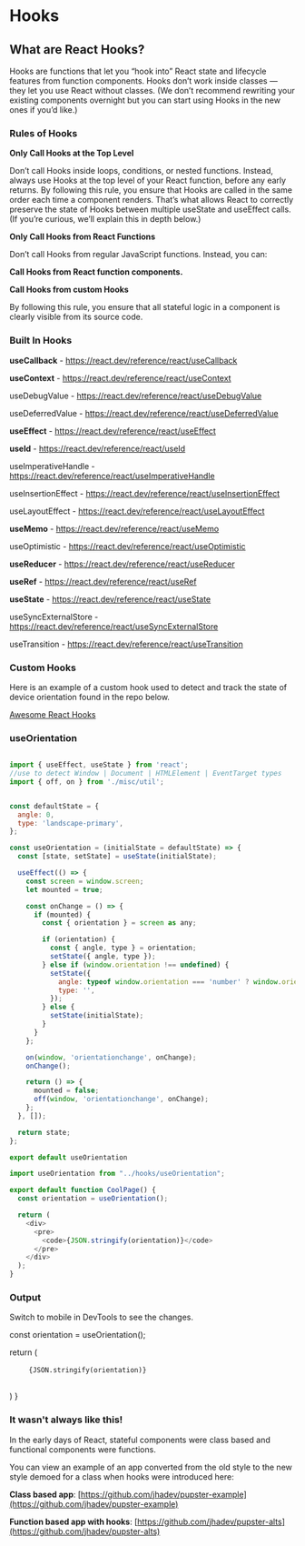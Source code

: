 # Hooks

## What are React Hooks?

Hooks are functions that let you “hook into” React state and lifecycle features from function components. Hooks don’t work inside classes — they let you use React without classes. (We don’t recommend rewriting your existing components overnight but you can start using Hooks in the new ones if you’d like.)

### Rules of Hooks

**Only Call Hooks at the Top Level**

Don’t call Hooks inside loops, conditions, or nested functions. Instead, always use Hooks at the top level of your React function, before any early returns. By following this rule, you ensure that Hooks are called in the same order each time a component renders. That’s what allows React to correctly preserve the state of Hooks between multiple useState and useEffect calls. (If you’re curious, we’ll explain this in depth below.)

**Only Call Hooks from React Functions**

Don’t call Hooks from regular JavaScript functions. Instead, you can:

**Call Hooks from React function components.**

**Call Hooks from custom Hooks**

By following this rule, you ensure that all stateful logic in a component is clearly visible from its source code.

### Built In Hooks

**useCallback** - https://react.dev/reference/react/useCallback

**useContext** - https://react.dev/reference/react/useContext

useDebugValue - https://react.dev/reference/react/useDebugValue

useDeferredValue - https://react.dev/reference/react/useDeferredValue

**useEffect** - https://react.dev/reference/react/useEffect

**useId** - https://react.dev/reference/react/useId

useImperativeHandle - https://react.dev/reference/react/useImperativeHandle

useInsertionEffect - https://react.dev/reference/react/useInsertionEffect

useLayoutEffect - https://react.dev/reference/react/useLayoutEffect

**useMemo** - https://react.dev/reference/react/useMemo

useOptimistic - https://react.dev/reference/react/useOptimistic

**useReducer** - https://react.dev/reference/react/useReducer

**useRef** - https://react.dev/reference/react/useRef

**useState** - https://react.dev/reference/react/useState

useSyncExternalStore - https://react.dev/reference/react/useSyncExternalStore

useTransition - https://react.dev/reference/react/useTransition

### Custom Hooks

Here is an example of a custom hook used to detect and track the state of device orientation found in the repo below.

[Awesome React Hooks](https://github.com/rehooks/awesome-react-hooks)

### useOrientation

```js filename="useOrientation.js" {3} copy

import { useEffect, useState } from 'react';
//use to detect Window | Document | HTMLElement | EventTarget types
import { off, on } from './misc/util';


const defaultState = {
  angle: 0,
  type: 'landscape-primary',
};

const useOrientation = (initialState = defaultState) => {
  const [state, setState] = useState(initialState);

  useEffect(() => {
    const screen = window.screen;
    let mounted = true;

    const onChange = () => {
      if (mounted) {
        const { orientation } = screen as any;

        if (orientation) {
          const { angle, type } = orientation;
          setState({ angle, type });
        } else if (window.orientation !== undefined) {
          setState({
            angle: typeof window.orientation === 'number' ? window.orientation : 0,
            type: '',
          });
        } else {
          setState(initialState);
        }
      }
    };

    on(window, 'orientationchange', onChange);
    onChange();

    return () => {
      mounted = false;
      off(window, 'orientationchange', onChange);
    };
  }, []);

  return state;
};

export default useOrientation

```

```js filename="CoolPage.jsx" {3} copy
import useOrientation from "../hooks/useOrientation";

export default function CoolPage() {
  const orientation = useOrientation();

  return (
    <div>
      <pre>
        <code>{JSON.stringify(orientation)}</code>
      </pre>
    </div>
  );
}
```

### Output

Switch to mobile in DevTools to see the changes.


  const orientation = useOrientation();

return (

<div>
  <pre>
    <code>{JSON.stringify(orientation)}</code>
  </pre>
</div>
) }

<CoolPage />

### It wasn't always like this!

In the early days of React, stateful components were class based and functional components were functions.

You can view an example of an app converted from the old style to the new style demoed for a class when hooks were introduced here:

**Class based app**: [https://github.com/jhadev/pupster-example](https://github.com/jhadev/pupster-example)

**Function based app with hooks**: [https://github.com/jhadev/pupster-alts](https://github.com/jhadev/pupster-alts)
